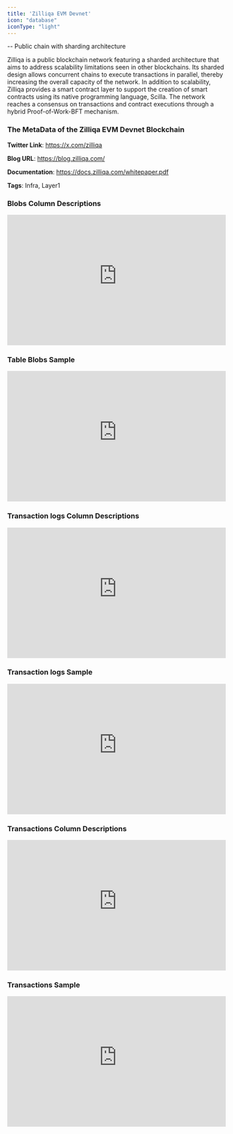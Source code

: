 ```yaml
---
title: 'Zilliqa EVM Devnet'
icon: "database"
iconType: "light"
---
```

-- Public chain with sharding architecture

Zilliqa is a public blockchain network featuring a sharded architecture that aims to address scalability limitations seen in other blockchains. Its sharded design allows concurrent chains to execute transactions in parallel, thereby increasing the overall capacity of the network. In addition to scalability, Zilliqa provides a smart contract layer to support the creation of smart contracts using its native programming language, Scilla. The network reaches a consensus on transactions and contract executions through a hybrid Proof-of-Work-BFT mechanism.

### The MetaData of the Zilliqa EVM Devnet Blockchain

**Twitter Link**: https://x.com/zilliqa

**Blog URL**: https://blog.zilliqa.com/

**Documentation**: https://docs.zilliqa.com/whitepaper.pdf

**Tags**: Infra, Layer1

### Blobs Column Descriptions

<div>
    <iframe
        src="https://doc-embed-app.chainbasehq.com/columns/ethereum.blobs"
        width="100%"
        height="300px"
        frameBorder="0"
        scrolling="no"
    ></iframe>
</div>

### Table Blobs Sample

<div>
    <iframe
        src="https://doc-embed-app.chainbasehq.com/data/ethereum.blobs"
        width="100%"
        height="300px"
        frameBorder="0"
        scrolling="no"
    ></iframe>
</div>

### Transaction logs Column Descriptions

<div>
    <iframe
        src="https://doc-embed-app.chainbasehq.com/columns/ethereum.transaction_logs"
        width="100%"
        height="300px"
        frameBorder="0"
        scrolling="no"
    ></iframe>
</div>

### Transaction logs Sample

<div>
    <iframe
        src="https://doc-embed-app.chainbasehq.com/data/ethereum.transaction_logs"
        width="100%"
        height="300px"
        frameBorder="0"
        scrolling="no"
    ></iframe>
</div>

### Transactions Column Descriptions

<div>
    <iframe
        src="https://doc-embed-app.chainbasehq.com/columns/ethereum.transactions"
        width="100%"
        height="300px"
        frameBorder="0"
        scrolling="no"
    ></iframe>
</div>

### Transactions Sample

<div>
    <iframe
        src="https://doc-embed-app.chainbasehq.com/data/ethereum.transactions"
        width="100%"
        height="300px"
        frameBorder="0"
        scrolling="no"
    ></iframe>
</div>